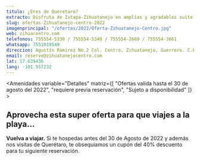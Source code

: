 ```yaml
---
titulo: ¿Eres de Queretaro?
extracto: Disfruta de Ixtapa-Zihuatanejo en amplias y agradables suite
slug: ofertas-Zihuatanejo-centro-2022
imagenprincipal: "/ofertas/2022/Oferta-Zihuatanejo-Centro.jpg"
web: zihuacentro.com
telefonos: 755554-5330 / 755554-5340 / 755554-2669 / 755554-3661 
whatsapp: 7551019549
direccion: Agustín Ramírez No.2 Col. Centro, Zihuatanejo, Guerrero. C.P.40880
email: reserve@zihuatanejocentro.com
lat: 17.639436
lang: -101.557232
---
```



<Amenidades variable="Detalles" matriz={[ "Ofertas valida hasta el 30 de agosto del 2022", "requiere previa reservación", "Sujeto a disponibilidad" ]} > 


## Aprovecha esta super oferta para que viajes a la playa… 

**Vuelva a viajar.** Si te hospedas antes del 30 de Agosto de 2022 y además nos visitas de Querétaro, te obsequiamos un cupón del 40% descuento para tu siguiente reservación.


</Amenidades>